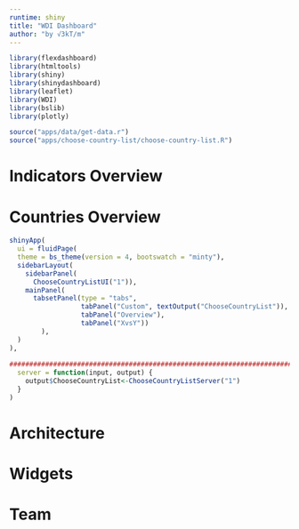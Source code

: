 ```yaml
---
runtime: shiny
title: "WDI Dashboard"
author: "by √3kT/m"
---
```


```r
library(flexdashboard)
library(htmltools)
library(shiny)
library(shinydashboard)
library(leaflet)
library(WDI)
library(bslib)
library(plotly)
```

```r

source("apps/data/get-data.r")
source("apps/choose-country-list/choose-country-list.R")
```

Indicators Overview 
===================================== 

Countries Overview 
=====================================  

```r
shinyApp(
  ui = fluidPage(
  theme = bs_theme(version = 4, bootswatch = "minty"),
  sidebarLayout(
    sidebarPanel(
      ChooseCountryListUI("1")),
    mainPanel(
      tabsetPanel(type = "tabs",
                  tabPanel("Custom", textOutput("ChooseCountryList")),
                  tabPanel("Overview"),
                  tabPanel("XvsY"))
        ),
  )
),
  
##########################################################################
  server = function(input, output) {
    output$ChooseCountryList<-ChooseCountryListServer("1")
  }
)
```

Architecture {data-navmenu="Making"}
=====================================  


Widgets {data-navmenu="Making"}
=====================================  


Team
=====================================     

